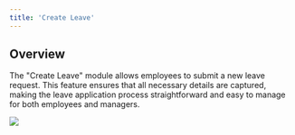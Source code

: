 ```yaml
---
title: 'Create Leave'
---
```


## Overview

The "Create Leave" module allows employees to submit a new leave request. This feature ensures that all necessary details are captured, making the leave application process straightforward and easy to manage for both employees and managers.

![](/images/workflows/create_leave001.png)